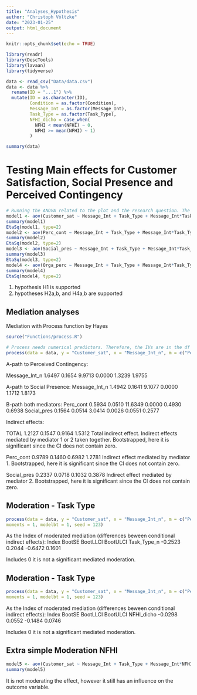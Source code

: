 ```yaml
---
title: "Analyses_Hypothesis"
author: "Christoph Völtzke"
date: "2023-01-25"
output: html_document
---
```


```r
knitr::opts_chunk$set(echo = TRUE)
```


```r
library(readr)
library(DescTools)
library(lavaan)
library(tidyverse)
```


```r
data <- read_csv("Data/data.csv")
data <- data %>%
  rename(ID = "...1") %>%
  mutate(ID = as.character(ID),
         Condition = as.factor(Condition),
         Message_Int = as.factor(Message_Int),
         Task_Type = as.factor(Task_Type),
         NFHI_dicho = case_when(
           NFHI < mean(NFHI) ~ 0,
           NFHI >= mean(NFHI) ~ 1)
         )
```

```r
summary(data)
```

# Testing Main effects for Customer Satisfaction, Social Presence and Perceived Contingency
```r
# Running the ANOVA related to the plot and the research question. The ANOVA results should be used in additon to the plot in order to investigate the research question.
model1 <- aov(Customer_sat ~ Message_Int + Task_Type + Message_Int*Task_Type + Product_inv + Chat_use + NFHI, data = data)
summary(model1)
EtaSq(model1, type=2)
model2 <- aov(Perc_cont ~ Message_Int + Task_Type + Message_Int*Task_Type  + Product_inv + Chat_use+ NFHI, data = data)
summary(model2)
EtaSq(model2, type=2)
model3 <- aov(Social_pres ~ Message_Int + Task_Type + Message_Int*Task_Type  + Product_inv + Chat_use + NFHI, data = data)
summary(model3)
EtaSq(model3, type=2)
model4 <- aov(Orga_perc ~ Message_Int + Task_Type + Message_Int*Task_Type + Product_inv + Chat_use + NFHI, data = data)
summary(model4)
EtaSq(model4, type=2)
```
1. hypothesis H1 is supported
2.  hypotheses H2a,b, and H4a,b are supported

## Mediation analyses

Mediation with Process function by Hayes
```r
source("Functions/process.R")
```
```r
# Process needs numerical predictors. Therefore, the IVs are in the df two times. One time as a factor and one time as numeric
process(data = data, y = "Customer_sat", x = "Message_Int_n", m = c("Perc_cont","Social_pres"), model = 4, effsize =1, total =1, stand =1, cov = c("Product_inv", "Chat_use","NFHI"), boot = 10000 , modelbt = 1, seed = 123)
```
A-path to Perceived Contingency: 

Message_Int_n    1.6497    0.1654    9.9713    0.0000    1.3239    1.9755

A-path to Social Presence:
Message_Int_n    1.4942    0.1641    9.1077    0.0000    1.1712    1.8173

B-path both mediators:
Perc_cont        0.5934    0.0510   11.6349    0.0000    0.4930    0.6938
Social_pres      0.1564    0.0514    3.0414    0.0026    0.0551    0.2577

Indirect effects: 

TOTAL          1.2127    0.1547    0.9164    1.5312 
Total indirect effect. Indirect effects mediated by mediator 1 or 2 taken together. Bootstrapped, here it is significant since the CI does not contain zero.

Perc_cont      0.9789    0.1460    0.6982    1.2781
Indirect effect mediated by mediator 1. Bootstrapped, here it is significant since the CI does not contain zero.

Social_pres    0.2337    0.0718    0.1032    0.3878
Indirect effect mediated by mediator 2. Bootstrapped, here it is significant since the CI does not contain zero.

## Moderation - Task Type

```r
process(data = data, y = "Customer_sat", x = "Message_Int_n", m = c("Perc_cont","Social_pres"), w = "Task_Type_n", model = 8, cov = c("Product_inv", "Chat_use","NFHI"), boot = 10000 , center = 2,
moments = 1, modelbt = 1, seed = 123)
```

As the  Index of moderated mediation
     (differences beween conditional indirect effects):
                Index    BootSE  BootLLCI  BootULCI
Task_Type_n   -0.2523    0.2044   -0.6472    0.1601

Includes 0 it is not a significant mediated moderation.


## Moderation - Task Type

```r
process(data = data, y = "Customer_sat", x = "Message_Int_n", m = c("Perc_cont","Social_pres"), w = "NFHI_dicho", model = 8, cov = c("Product_inv", "Chat_use"), boot = 10000 , center = 2,
moments = 1, modelbt = 1, seed = 123)
```

As the Index of moderated mediation
     (differences beween conditional indirect effects):
               Index    BootSE  BootLLCI  BootULCI
NFHI_dicho   -0.0298    0.0552   -0.1484    0.0746

Includes 0 it is not a significant mediated moderation.

## Extra simple Moderation NFHI
```r
model5 <- aov(Customer_sat ~ Message_Int + Task_Type + Message_Int*NFHI_dicho +  Task_Type*NFHI_dicho + Product_inv + Chat_use , data = data)
summary(model5)
```

It is not moderating the effect, however it still has an influence on the outcome variable.

